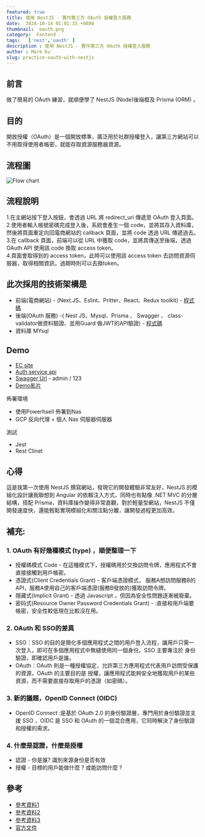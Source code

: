 ```yaml
---
featured: true
title: 使用 NestJS - 實作第三方 OAuth 授權登入服務
date:  2024-10-14 01:01:35 +0800
thumbnail:  oauth.png
category:  Fontend
tags:   ['nest','oauth' ]
description : 使用 NestJS - 實作第三方 OAuth 授權登入服務
author : Mark Ku
slug: practice-oauth-with-nestjs
---
```

## 前言
做了簡易的 OAuth 練習，就順便學了 NestJS (Node)後端框及 Prisma (ORM) 。

## 目的
開放授權（OAuth）是一個開放標準，廣泛用於社群授權登入，讓第三方網站可以不用取得使用者帳密，就能存取資源服務器資源。

## 流程圖
![Flow chart](flow-chart.png)

## 流程說明
1.在主網站按下登入按鈕，會透過 URL 將 redirect_uri 傳遞至 OAuth 登入頁面。  
2.使用者輸入帳號密碼完成登入後，系統會產生一個 code，並將其存入資料庫，然後將頁面重定向回電商網站的 callback 頁面，並將 code 透過 URL 傳遞過去。  
3.在 callback 頁面，前端可以從 URL 中獲取 code，並將其傳送至後端，透過 OAuth API 使用該 code 換取 access token。  
4.頁面會取得到的 access token，此時可以使用該 access token 去訪問資源伺服器，取得相關資訊，過期時則可以去換token。  

## 此次採用的技術架構是
* 前端(電商網站) - (Next.JS、Eslint、Pritter、React、Redux toolkit) - [程式碼](https://github.com/markku636/oauth.nextjs)
* 後端(OAuth 服務) -( Nest JS、Mysql、Prisma 、 Swagger 、 class-validator做資料驗證、並用Guard 做JWT的API驗證) - [程式碼](https://github.com/markku636/oauth.nest.api)
* 資料庫 MYsql

## Demo 
* [EC site](https://oauth-nextjs.letgo.com.tw)
* [Auth service api](https://oauth-nestjs-api.letgo.com.tw)
* [Swagger Url](https://oauth-nestjs-api.letgo.com.tw/docs) -  admin / 123
* [Demo影片](https://www.loom.com/share/fdac0b89ace64bc3b3ad5a85098d0499)

佈署環境
* 使用Powerhsell 佈署到Nas 
* GCP 反向代理 + 個人 Nas 伺服器伺服器

測試
* Jest
* Rest Clinet 

## 心得 
這是我第一次使用 NestJS 撰寫網站，發現它的開發體驗非常友好，NestJS 的模組化設計讓我聯想到 Angular 的依賴注入方式，同時也有點像 .NET MVC 的分層結構，搭配 Prisma，資料庫操作變得非常直觀，對於輕量型網站，NestJS 不僅開發速度快，還能輕鬆實現模組化和關注點分離，讓開發過程更加高效。

## 補充: 
### 1. OAuth 有好幾種模式 (type) ，順便整理一下
* 授權碼模式 Code - 在這種模式下，授權碼用於交換訪問令牌，應用程式不會直接接觸到用戶帳密。
* 憑證式(Client Credentials Grant) - 客戶端憑證模式， 服務A想訪問服務B的API，服務A使用自己的客戶端憑證(服務B發放的)獲取訪問令牌。
* 隱藏式(Implicit Grant)  -  透過 Javascript ，但因為安全性問題逐漸被廢棄。
* 密码式(Resource Owner Password Credentials Grant) - :直接和用戶端要帳密，安全性較低現在比較沒在用。
### 2. OAuth 和 SSO的差異
* SSO：SSO 的目的是簡化多個應用程式之間的用戶登入流程，讓用戶只需一次登入，即可在多個應用程式中無縫使用同一個身份。SSO 主要專注於 身份驗證，即確認用戶是誰。
* OAuth：OAuth 則是一種授權協定，允許第三方應用程式代表用戶訪問受保護的資源，OAuth 的主要目的是 授權，讓應用程式能夠安全地獲取用戶的某些資源，而不需要直接存取用戶的憑證（如密碼）。

### 3. 新的議題，OpenID Connect (OIDC)
* OpenID Connect :是基於 OAuth 2.0 的身份驗證層，專門用於身份驗證並支援 SSO ，OIDC 是 SSO 和 OAuth 的一個混合應用，它同時解決了身份驗證和授權的需求。

### 4. 什麼是認證，什麼是授權
* 認證 - 你是誰? 識別來源身份是否有效
* 授權 - 目標的用戶能做什麼 ? 或能訪問什麼 ?

## 參考
* [參考資料1](https://docs.guandata.com/article/1/566167986377850880.html)
* [參考資料2](https://apifox.com/help/best-practices/how-to-test-oauth-2.0/)
* [參考資料3](https://www.youtube.com/watch?v=2rd_Ru7Bwkg&t=386s)
* [官方文件](https://oauth.net/2/)